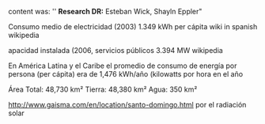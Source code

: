content was: ''{{portafolio de energía}} '''Research DR:''' Esteban Wick, Shayln Eppler"

Consumo medio de electricidad (2003)	1.349 kWh per cápita
wiki in spanish  wikipedia

apacidad instalada (2006, servicios públicos	3.394 MW    wikipedia

En América Latina y el Caribe el promedio de consumo de energía por persona (per cápita) era de 1,476 kWh/año (kilowatts por hora en el año

Área
Total: 48,730 km²
Tierra: 48,380 km²
Agua: 350 km²

http://www.gaisma.com/en/location/santo-domingo.html por el radiación solar